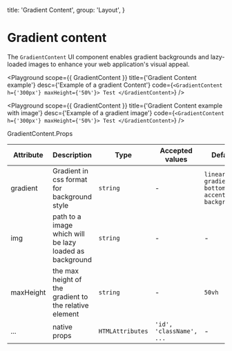 
  title: 'Gradient Content',
  group: 'Layout',
}

# Gradient content

The `GradientContent` UI component enables gradient backgrounds and lazy-loaded images to enhance your web application's visual appeal.


<Playground
  scope={{ GradientContent }}
  title={'Gradient Content example'}
  desc={'Example of a gradient Content'}
  code={`
  <GradientContent h={'300px'} maxHeight={'50%'}>
    Test
  </GradientContent>
  `}
/>

<Playground
  scope={{ GradientContent }}
  title={'Gradient Content example with image'}
  desc={'Example of a gradient image'}
  code={`
  <GradientContent h={'300px'} maxHeight={'50%'}>
    Test
  </GradientContent>
  `}
/>

<Attributes edit="/app/components/gradient-content.mdx">
<Attributes.Title>GradientContent.Props</Attributes.Title>

| Attribute      | Description                                             | Type             | Accepted values          | Default                                             |
| -------------- | ------------------------------------------------------- | ---------------- | ------------------------ | --------------------------------------------------- |
| gradient       | Gradient in css format for background style             | `string`         | -                        | `linear-gradient(to bottom, accents_1, background)` |
| img            | path to a image which will be lazy loaded as background | `string`         | -                        | -                                                   |
| maxHeight      | the max height of the gradient to the relative element  | `string`         | -                        | `50vh`                                              |
| ...            | native props                                            | `HTMLAttributes` | `'id', 'className', ...` | -                                                   |

</Attributes>
